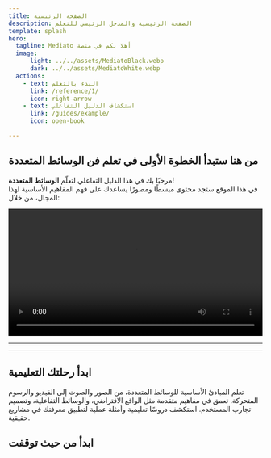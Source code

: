 ```yaml
---
title: الصفحة الرئيسية
description: الصفحة الرئيسية والمدخل الرئيسي للتعلم
template: splash
hero:
  tagline: Mediato أهلا بكم في منصة 
  image:
      light: ../../assets/MediatoBlack.webp
      dark: ../../assets/MediatoWhite.webp
  actions:
    - text: البدء بالتعلم
      link: /reference/1/
      icon: right-arrow
    - text: استكشاف الدليل التفاعلي
      link: /guides/example/
      icon: open-book

---
```


##  من هنا ستبدأ الخطوة الأولى في تعلم فن الوسائط المتعددة

مرحبًا بك في هذا الدليل التفاعلي لتعلّم **الوسائط المتعددة**!  
في هذا الموقع ستجد محتوى مبسطًا ومصورًا يساعدك على فهم المفاهيم الأساسية لهذا المجال، من خلال:

<video controls width="100%">
  <source src="/Introduction.mp4" type="video/mp4" />
  Your browser does not support the video tag.
</video>

---

---


## ابدأ رحلتك التعليمية

<CardGrid>
	<Card title="أساسيات الوسائط المتعددة" icon="book">
		تعلم المبادئ الأساسية للوسائط المتعددة، من الصور والصوت إلى الفيديو والرسوم المتحركة.
	</Card>
	<Card title="مواضيع متقدمة" icon="rocket">
		تعمق في مفاهيم متقدمة مثل الواقع الافتراضي، والوسائط التفاعلية، وتصميم تجارب المستخدم.
	</Card>
	<Card title="أدلة وتطبيقات" icon="open-book">
		استكشف دروسًا تعليمية وأمثلة عملية لتطبيق معرفتك في مشاريع حقيقية.
	</Card>
</CardGrid>



## ابدأ من حيث توقفت

<CourseProgress />